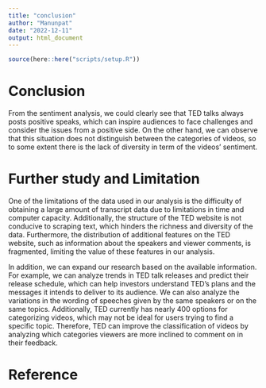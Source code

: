 ```yaml
---
title: "conclusion"
author: "Manunpat"
date: "2022-12-11"
output: html_document
---
```


```r
source(here::here("scripts/setup.R"))
```

# Conclusion      

From the sentiment analysis, we could clearly see that TED talks always posts positive speaks, which can inspire audiences to face challenges and consider the issues from a positive side. On the other hand, we can observe that this situation does not distinguish between the categories of videos, so to some extent there is the lack of diversity in term of the videos' sentiment.  
  
# Further study and Limitation    

One of the limitations of the data used in our analysis is the difficulty of obtaining a large amount of transcript data due to limitations in time and computer capacity. Additionally, the structure of the TED website is not conducive to scraping text, which hinders the richness and diversity of the data. Furthermore, the distribution of additional features on the TED website, such as information about the speakers and viewer comments, is fragmented, limiting the value of these features in our analysis.

In addition, we can expand our research based on the available information. For example, we can analyze trends in TED talk releases and predict their release schedule, which can help investors understand TED's plans and the messages it intends to deliver to its audience. We can also analyze the variations in the wording of speeches given by the same speakers or on the same topics. Additionally, TED currently has nearly 400 options for categorizing videos, which may not be ideal for users trying to find a specific topic. Therefore, TED can improve the classification of videos by analyzing which categories viewers are more inclined to comment on in their feedback.     

# Reference   